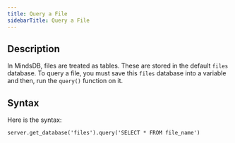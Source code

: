 ```yaml
---
title: Query a File
sidebarTitle: Query a File
---
```


## Description

In MindsDB, files are treated as tables. These are stored in the default `files` database. To query a file, you must save this `files` database into a variable and then, run the `query()` function on it.

## Syntax

Here is the syntax:

```
server.get_database('files').query('SELECT * FROM file_name')
```
